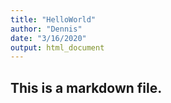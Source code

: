 ```yaml
---
title: "HelloWorld"
author: "Dennis"
date: "3/16/2020"
output: html_document
---
```


## This is a markdown file.

